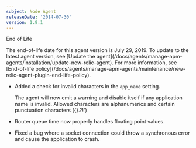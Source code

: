 ```yaml
---
subject: Node Agent
releaseDate: '2014-07-30'
version: 1.9.1
---
```


End of Life

<Callout variant="important">
  The end-of-life date for this agent version is July 29, 2019. To update to the latest agent version, see [Update the agent](/docs/agents/manage-apm-agents/installation/update-new-relic-agent). For more information, see [End-of-life policy](/docs/agents/manage-apm-agents/maintenance/new-relic-agent-plugin-end-life-policy).
</Callout>

* Added a check for invalid characters in the `app_name` setting.

  The agent will now emit a warning and disable itself if any application name is invalid. Allowed characters are alphanumerics and certain punctuation characters (&#x7B;}.?!')
* Router queue time now properly handles floating point values.
* Fixed a bug where a socket connection could throw a synchronous error and cause the application to crash.
